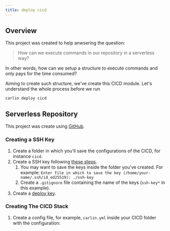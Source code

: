 ```yaml
---
title: deploy cicd
---
```




## Overview

This project was created to help anwsering the question:

> How can we execute commands in our repository in a serverless way?

In other words, how can we setup a structure to execute commands and only pays for the time consumed?

Aiming to create such structure, we've create this CICD module. Let's understand the whole process before we run

```
carlin deploy cicd
```

## Serverless Repository

This project was create using [GitHub](https://github.com).

### Creating a SSH Key

1. Create a folder in which you'll save the configurations of the CICD, for instance `cicd`.
1. Create a SSH key following [these steps](https://docs.github.com/en/github/authenticating-to-github/generating-a-new-ssh-key-and-adding-it-to-the-ssh-agent#generating-a-new-ssh-key).
   1. You may want to save the keys inside the folder you've created. For example: `Enter file in which to save the key (/home/your-name/.ssh/id_ed25519): ./ssh-key`
   1. Create a `.gitignore` file containing the name of the keys (`ssh-key*` in this example).
1. Create a [deploy key](https://docs.github.com/en/developers/overview/managing-deploy-keys#deploy-keys).

### Creating The CICD Stack

1. Create a config file, for example, `carlin.yml` inside your CICD folder with the configuration:

   <Template json={carlinCicdConfig} />

1. Execute

   ```
   carlin deploy cicd
   ```

1. The CICD Stack will be created, whose full template is:

   <Template json={cicdTemplate} />

### Created Resources

<InnerHTML html={cicdTemplateGetEcrRepositoryComment} />

<Template json={cicdTemplateEcrRepository} />
